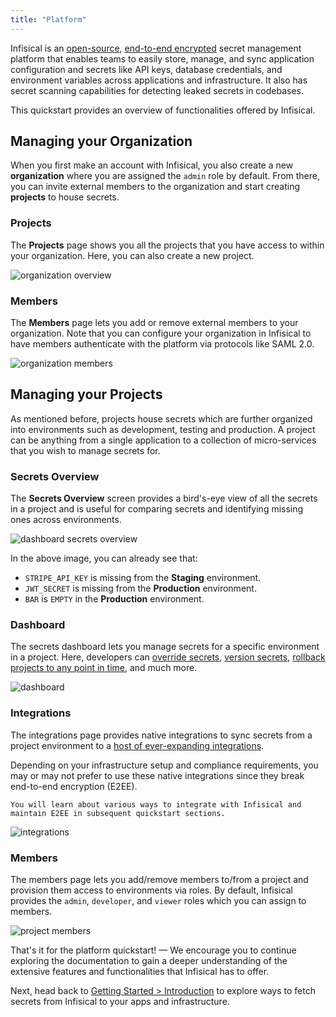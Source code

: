 ```yaml
---
title: "Platform"
---
```


Infisical is an [open-source](https://opensource.com/resources/what-open-source), [end-to-end encrypted](https://en.wikipedia.org/wiki/End-to-end_encryption) secret management platform that enables teams to easily store, manage, and sync 
application configuration and secrets like API keys, database credentials, and environment variables across applications and infrastructure. 
It also has secret scanning capabilities for detecting leaked secrets in codebases.

This quickstart provides an overview of functionalities offered by Infisical.

## Managing your Organization

When you first make an account with Infisical, you also create a new **organization** where you are assigned the `admin` role by default.
From there, you can invite external members to the organization and start creating **projects** to house secrets.

### Projects

The **Projects** page shows you all the projects that you have access to within your organization.
Here, you can also create a new project. 

![organization overview](../../images/organization-overview.png)

### Members

The **Members** page lets you add or remove external members to your organization. 
Note that you can configure your organization in Infisical to have members authenticate with the platform via protocols like SAML 2.0.

![organization members](../../images/organization-members.png)

## Managing your Projects

As mentioned before, projects house secrets which are further organized into environments such as development, testing and production.
A project can be anything from a single application to a collection of micro-services that you wish to manage secrets for.

### Secrets Overview

The **Secrets Overview** screen provides a bird's-eye view of all the secrets in a project and is useful for comparing secrets and identifying missing ones across environments.

![dashboard secrets overview](../../images/dashboard-secrets-overview.png)

In the above image, you can already see that:
- `STRIPE_API_KEY` is missing from the **Staging** environment.
- `JWT_SECRET` is missing from the **Production** environment.
- `BAR` is `EMPTY` in the **Production** environment.

### Dashboard

The secrets dashboard lets you manage secrets for a specific environment in a project. 
Here, developers can [override secrets](//project#personal-overrides), [version secrets](/documentation/platform/secret-versioning), [rollback projects to any point in time](/documentation/platform/pit-recovery), and much more.

![dashboard](../../images/dashboard.png)

### Integrations

The integrations page provides native integrations to sync secrets from a project environment to a [host of ever-expanding integrations](/integrations/overview).

<Tip>
    Depending on your infrastructure setup and compliance requirements, you may or may not prefer to use these native integrations since they break end-to-end encryption (E2EE).
    
    You will learn about various ways to integrate with Infisical and maintain E2EE in subsequent quickstart sections.
</Tip>

![integrations](../../images/integrations.png)

### Members

The members page lets you add/remove members to/from a project and provision them access to environments via roles. By default, Infisical provides the `admin`, `developer`, and `viewer` roles
which you can assign to members.

![project members](../../images/project-members.png)

That's it for the platform quickstart! — We encourage you to continue exploring the documentation to gain a deeper understanding of the extensive features and functionalities that Infisical has to offer.

Next, head back to [Getting Started > Introduction](/documentation/getting-started/overview) to explore ways to fetch secrets from Infisical to your apps and infrastructure.
